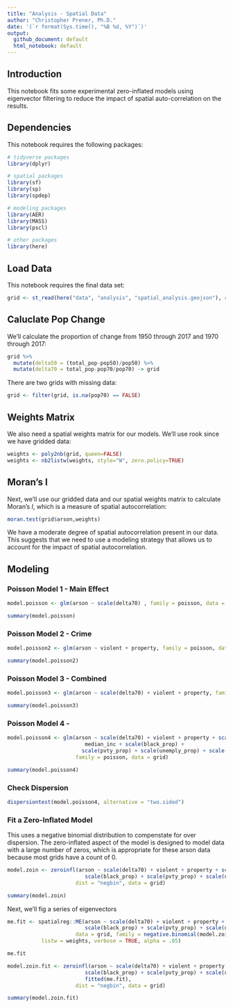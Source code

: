 ```yaml
---
title: "Analysis - Spatial Data"
author: "Christopher Prener, Ph.D."
date: '(`r format(Sys.time(), "%B %d, %Y")`)'
output: 
  github_document: default
  html_notebook: default 
---
```


## Introduction
This notebook fits some experimental zero-inflated models using eigenvector filtering to reduce the impact of spatial auto-correlation on the results.

## Dependencies
This notebook requires the following packages:

```r
# tidyverse packages
library(dplyr)

# spatial packages
library(sf)
library(sp)
library(spdep)

# modeling packages
library(AER)
library(MASS)
library(pscl)

# other packages
library(here)
```

## Load Data
This notebook requires the final data set:

```r
grid <- st_read(here("data", "analysis", "spatial_analysis.geojson"), crs = 26915)
```

## Caluclate Pop Change
We'll calculate the proportion of change from 1950 through 2017 and 1970 through 2017:

```r
grid %>%
  mutate(delta50 = (total_pop-pop50)/pop50) %>%
  mutate(delta70 = total_pop-pop70/pop70) -> grid
```

There are two grids with missing data:

```r
grid <- filter(grid, is.na(pop70) == FALSE)
```


## Weights Matrix
We also need a spatial weights matrix for our models. We'll use rook since we have gridded data:

```r
weights <- poly2nb(grid, queen=FALSE)
weights <- nb2listw(weights, style="W", zero.policy=TRUE)
```

## Moran's I
Next, we'll use our gridded data and our spatial weights matrix to calculate Moran's $I$, which is a measure of spatial autocorrelation:

```r
moran.test(grid$arson,weights)
```

We have a moderate degree of spatial autocorrelation present in our data. This suggests that we need to use a modeling strategy that allows us to account for the impact of spatial autocorrelation.

## Modeling
### Poisson Model 1 - Main Effect

```r
model.poisson <- glm(arson ~ scale(delta70) , family = poisson, data = grid)

summary(model.poisson)
```


### Poisson Model 2 - Crime

```r
model.poisson2 <- glm(arson ~ violent + property, family = poisson, data = grid)

summary(model.poisson2)
```

### Poisson Model 3 - Combined

```r
model.poisson3 <- glm(arson ~ scale(delta70) + violent + property, family = poisson, data = grid)

summary(model.poisson3)
```

### Poisson Model 4 - 

```r
model.poisson4 <- glm(arson ~ scale(delta70) + violent + property + scale(prop_vacant) + 
                         median_inc + scale(black_prop) +
                        scale(pvty_prop) + scale(unemply_prop) + scale(ownOcc_prop), 
                      family = poisson, data = grid)

summary(model.poisson4)
```

### Check Dispersion

```r
dispersiontest(model.poisson4, alternative = "two.sided")
```

### Fit a Zero-Inflated Model
This uses a negative binomial distribution to compenstate for over dispersion. The zero-inflated aspect of the model is designed to model data with a large number of zeros, which is appropriate for these arson data because most grids have a count of 0.

```r
model.zoin <- zeroinfl(arson ~ scale(delta70) + violent + property + scale(prop_vacant) + 
                         scale(black_prop) + scale(pvty_prop) + scale(unemply_prop) + scale(ownOcc_prop), 
                      dist = "negbin", data = grid)

summary(model.zoin)
```

Next, we'll fig a series of eigenvectors 

```r
me.fit <- spatialreg::ME(arson ~ scale(delta70) + violent + property + scale(prop_vacant) + 
                         scale(black_prop) + scale(pvty_prop) + scale(unemply_prop) + scale(ownOcc_prop), 
                      data = grid, family = negative.binomial(model.zoin$theta), 
           listw = weights, verbose = TRUE, alpha = .05)
```

```r
me.fit
```

```r
model.zoin.fit <- zeroinfl(arson ~ scale(delta70) + violent + property + scale(prop_vacant) + 
                         scale(black_prop) + scale(pvty_prop) + scale(unemply_prop) + scale(ownOcc_prop) +
                         fitted(me.fit), 
                      dist = "negbin", data = grid)

summary(model.zoin.fit)
```


